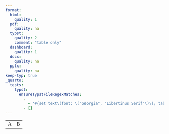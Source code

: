 ```yaml
---
format:
  html:
    quality: 1
  pdf:
    quality: na
  typst:
    quality: 2
    comment: "table only"
  dashboard:
    quality: 1
  docx:
    quality: na
  pptx:
    quality: na
keep-typ: true
_quarto:
  tests:
    typst:
      ensureTypstFileRegexMatches:
        -
          - '#{set text\(font: \("Georgia", "Libertinus Serif"\)\); table\('
        - []
---
```


```{=html}
<table style="font-family: Georgia, serif;">
    <tr><td>A</td><td>B</td></tr>
</table>
```

